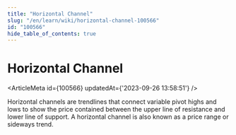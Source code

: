 ```yaml
---
title: "Horizontal Channel"
slug: "/en/learn/wiki/horizontal-channel-100566"
id: "100566"
hide_table_of_contents: true
---
```



# Horizontal Channel

<ArticleMeta id={100566} updatedAt={'2023-09-26 13:58:51'} />
<div className='border-solid border-b border-t-0 my-4 border-[var(--ifm-color-gray-300)]' />

Horizontal channels are trendlines that connect variable pivot highs and lows to show the price contained between the upper line of resistance and lower line of support. A horizontal channel is also known as a price range or sideways trend.
